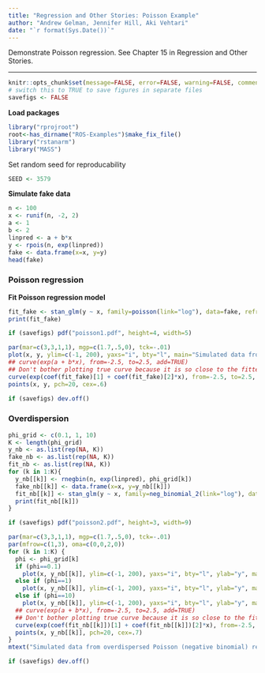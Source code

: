 ```yaml
---
title: "Regression and Other Stories: Poisson Example"
author: "Andrew Gelman, Jennifer Hill, Aki Vehtari"
date: "`r format(Sys.Date())`"
---
```

Demonstrate Poisson regression. See Chapter 15 in
Regression and Other Stories.

-------------


```r
knitr::opts_chunk$set(message=FALSE, error=FALSE, warning=FALSE, comment=NA)
# switch this to TRUE to save figures in separate files
savefigs <- FALSE
```

**Load packages**

```r
library("rprojroot")
root<-has_dirname("ROS-Examples")$make_fix_file()
library("rstanarm")
library("MASS")
```

Set random seed for reproducability

```r
SEED <- 3579
```

**Simulate fake data**

```r
n <- 100
x <- runif(n, -2, 2)
a <- 1
b <- 2
linpred <- a + b*x
y <- rpois(n, exp(linpred))
fake <- data.frame(x=x, y=y)
head(fake)
```

### Poisson regression

**Fit Poisson regression model**

```r
fit_fake <- stan_glm(y ~ x, family=poisson(link="log"), data=fake, refresh=0)
print(fit_fake)

```
```r
if (savefigs) pdf("poisson1.pdf", height=4, width=5)
```



```r
par(mar=c(3,3,1,1), mgp=c(1.7,.5,0), tck=-.01)
plot(x, y, ylim=c(-1, 200), yaxs="i", bty="l", main="Simulated data from Poisson regression", cex.main=0.9, type="n")
## curve(exp(a + b*x), from=-2.5, to=2.5, add=TRUE)
## Don't bother plotting true curve because it is so close to the fitted curve
curve(exp(coef(fit_fake)[1] + coef(fit_fake)[2]*x), from=-2.5, to=2.5, add=TRUE)
points(x, y, pch=20, cex=.6)
```
```r
if (savefigs) dev.off()
```

### Overdispersion


```r
phi_grid <- c(0.1, 1, 10)
K <- length(phi_grid)
y_nb <- as.list(rep(NA, K))
fake_nb <- as.list(rep(NA, K))
fit_nb <- as.list(rep(NA, K))
for (k in 1:K){
  y_nb[[k]] <- rnegbin(n, exp(linpred), phi_grid[k])
  fake_nb[[k]] <- data.frame(x=x, y=y_nb[[k]])
  fit_nb[[k]] <- stan_glm(y ~ x, family=neg_binomial_2(link="log"), data=fake, refresh=0)
  print(fit_nb[[k]])
}

```
```r
if (savefigs) pdf("poisson2.pdf", height=3, width=9)
```



```r
par(mar=c(3,3,1,1), mgp=c(1.7,.5,0), tck=-.01)
par(mfrow=c(1,3), oma=c(0,0,2,0))
for (k in 1:K) {
  phi <- phi_grid[k]
  if (phi==0.1)
    plot(x, y_nb[[k]], ylim=c(-1, 200), yaxs="i", bty="l", ylab="y", main=expression(paste(phi, " = ", 0.1)), type="n")
  else if (phi==1)
    plot(x, y_nb[[k]], ylim=c(-1, 200), yaxs="i", bty="l", ylab="y", main=expression(paste(phi, " = ", 1)), type="n")
  else if (phi==10)
    plot(x, y_nb[[k]], ylim=c(-1, 200), yaxs="i", bty="l", ylab="y", main=expression(paste(phi, " = ", 10)), type="n")
  ## curve(exp(a + b*x), from=-2.5, to=2.5, add=TRUE)
  ## Don't bother plotting true curve because it is so close to the fitted curve
  curve(exp(coef(fit_nb[[k]])[1] + coef(fit_nb[[k]])[2]*x), from=-2.5, to=2.5, add=TRUE)
  points(x, y_nb[[k]], pch=20, cex=.7)
}
mtext("Simulated data from overdispersed Poisson (negative binomial) regression", outer=TRUE, side=3, line=1, cex=0.8)
```
```r
if (savefigs) dev.off()
```

